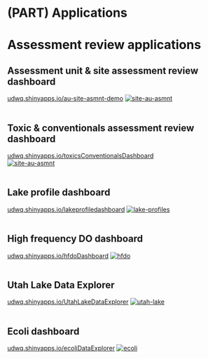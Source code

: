 # (PART) Applications {-}


# Assessment review applications

## Assessment unit & site assessment review dashboard
[udwq.shinyapps.io/au-site-asmnt-demo](https://udwq.shinyapps.io/au-site-asmnt-demo/)
[![site-au-asmnt](99-other-files/images/site-au-asmnt.PNG)](https://udwq.shinyapps.io/au-site-asmnt-demo/)
<br><br>

## Toxic & conventionals assessment review dashboard
[udwq.shinyapps.io/toxicsConventionalsDashboard](https://udwq.shinyapps.io/toxicsConventionalsDashboard/)  
[![site-au-asmnt](99-other-files/images/tox-conv.PNG)](https://udwq.shinyapps.io/toxicsConventionalsDashboard/)
<br><br>

## Lake profile dashboard
[udwq.shinyapps.io/lakeprofiledashboard](https://udwq.shinyapps.io/lakeprofiledashboard/)
[![lake-profiles](99-other-files/images/lake-profiles.PNG)](https://udwq.shinyapps.io/lakeprofiledashboard/)
<br><br>

## High frequency DO dashboard
[udwq.shinyapps.io/hfdoDashboard](https://udwq.shinyapps.io/hfdoDashboard/)
[![hfdo](99-other-files/images/hfdo.PNG)](https://udwq.shinyapps.io/hfdoDashboard/)
<br><br>

## Utah Lake Data Explorer
[udwq.shinyapps.io/UtahLakeDataExplorer](https://udwq.shinyapps.io/UtahLakeDataExplorer/)
[![utah-lake](99-other-files/images/utah-lake.PNG)](https://udwq.shinyapps.io/UtahLakeDataExplorer/)
<br><br>

## Ecoli dashboard
[udwq.shinyapps.io/ecoliDataExplorer](https://udwq.shinyapps.io/ecoliDataExplorer/)
[![ecoli](99-other-files/images/ecoli.PNG)](https://udwq.shinyapps.io/ecoliDataExplorer/)
<br><br>

